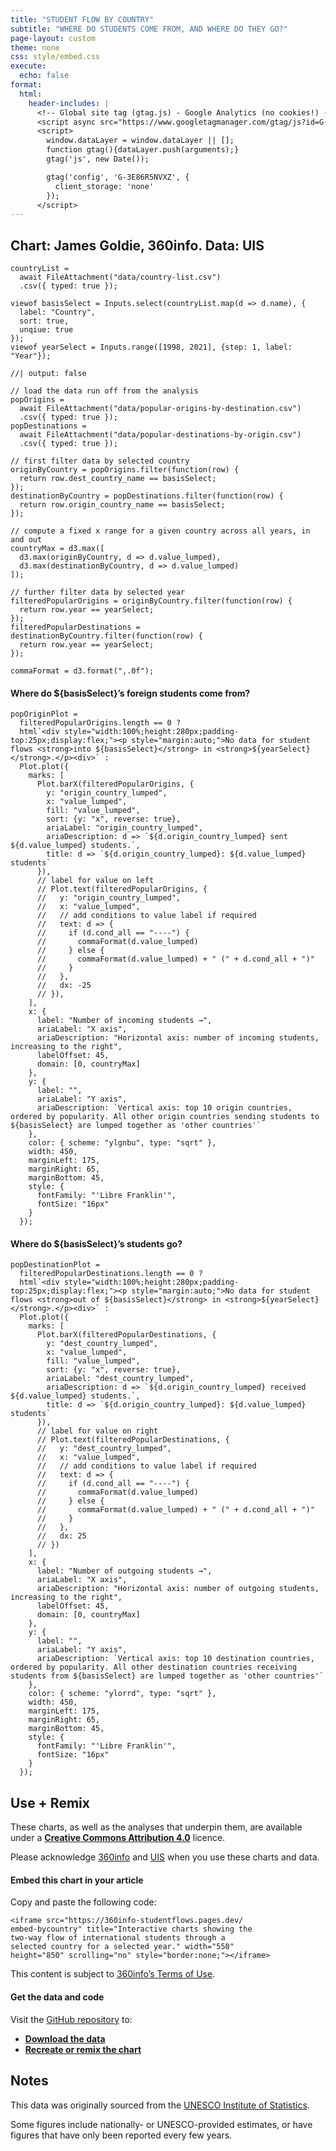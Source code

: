 ```yaml
---
title: "STUDENT FLOW BY COUNTRY"
subtitle: "WHERE DO STUDENTS COME FROM, AND WHERE DO THEY GO?"
page-layout: custom
theme: none
css: style/embed.css
execute:
  echo: false
format:
  html:
    header-includes: |
      <!-- Global site tag (gtag.js) - Google Analytics (no cookies!) -->
      <script async src="https://www.googletagmanager.com/gtag/js?id=G-3E86R5NVXZ"></script>
      <script>
        window.dataLayer = window.dataLayer || [];
        function gtag(){dataLayer.push(arguments);}
        gtag('js', new Date());

        gtag('config', 'G-3E86R5NVXZ', {
          client_storage: 'none'
        });
      </script>
---
```


::: {.panel-tabset}

## Chart: James Goldie, 360info. Data: UIS

```ojs
countryList =
  await FileAttachment("data/country-list.csv")
  .csv({ typed: true });

viewof basisSelect = Inputs.select(countryList.map(d => d.name), {
  label: "Country",
  sort: true,
  unqiue: true
});
viewof yearSelect = Inputs.range([1998, 2021], {step: 1, label: "Year"});
```

```ojs
//| output: false

// load the data run off from the analysis
popOrigins =
  await FileAttachment("data/popular-origins-by-destination.csv")
  .csv({ typed: true });
popDestinations =
  await FileAttachment("data/popular-destinations-by-origin.csv")
  .csv({ typed: true });

// first filter data by selected country
originByCountry = popOrigins.filter(function(row) {
  return row.dest_country_name == basisSelect;
});
destinationByCountry = popDestinations.filter(function(row) {
  return row.origin_country_name == basisSelect;
});

// compute a fixed x range for a given country across all years, in and out
countryMax = d3.max([
  d3.max(originByCountry, d => d.value_lumped),
  d3.max(destinationByCountry, d => d.value_lumped)
]);

// further filter data by selected year
filteredPopularOrigins = originByCountry.filter(function(row) {
  return row.year == yearSelect;
});
filteredPopularDestinations = destinationByCountry.filter(function(row) {
  return row.year == yearSelect;
});

commaFormat = d3.format(",.0f");
```

#### Where do ${basisSelect}'s foreign students come from? {.textcenter}

```ojs

popOriginPlot =
  filteredPopularOrigins.length == 0 ?
  html`<div style="width:100%;height:280px;padding-top:25px;display:flex;"><p style="margin:auto;">No data for student flows <strong>into ${basisSelect}</strong> in <strong>${yearSelect}</strong>.</p><div>` :
  Plot.plot({
    marks: [
      Plot.barX(filteredPopularOrigins, {
        y: "origin_country_lumped",
        x: "value_lumped",
        fill: "value_lumped",
        sort: {y: "x", reverse: true},
        ariaLabel: "origin_country_lumped",
        ariaDescription: d => `${d.origin_country_lumped} sent ${d.value_lumped} students.`,
        title: d => `${d.origin_country_lumped}: ${d.value_lumped} students`
      }),
      // label for value on left
      // Plot.text(filteredPopularOrigins, {
      //   y: "origin_country_lumped",
      //   x: "value_lumped",
      //   // add conditions to value label if required
      //   text: d => {
      //     if (d.cond_all == "----") { 
      //       commaFormat(d.value_lumped)
      //     } else {
      //       commaFormat(d.value_lumped) + " (" + d.cond_all + ")"
      //     }
      //   },
      //   dx: -25
      // }),
    ],
    x: {
      label: "Number of incoming students →",
      ariaLabel: "X axis",
      ariaDescription: "Horizontal axis: number of incoming students, increasing to the right",
      labelOffset: 45,
      domain: [0, countryMax]
    },
    y: {
      label: "",
      ariaLabel: "Y axis",
      ariaDescription: `Vertical axis: top 10 origin countries, ordered by popularity. All other origin countries sending students to ${basisSelect} are lumped together as 'other countries'`
    },
    color: { scheme: "ylgnbu", type: "sqrt" },
    width: 450,
    marginLeft: 175,
    marginRight: 65,
    marginBottom: 45,
    style: {
      fontFamily: "'Libre Franklin'",
      fontSize: "16px"
    }
  });
```
#### Where do ${basisSelect}'s students go? {.textcenter}

```ojs

popDestinationPlot = 
  filteredPopularDestinations.length == 0 ?
  html`<div style="width:100%;height:280px;padding-top:25px;display:flex;"><p style="margin:auto;">No data for student flows <strong>out of ${basisSelect}</strong> in <strong>${yearSelect}</strong>.</p><div>` :
  Plot.plot({
    marks: [
      Plot.barX(filteredPopularDestinations, {
        y: "dest_country_lumped",
        x: "value_lumped",
        fill: "value_lumped",
        sort: {y: "x", reverse: true},
        ariaLabel: "dest_country_lumped",
        ariaDescription: d => `${d.origin_country_lumped} received ${d.value_lumped} students.`,
        title: d => `${d.origin_country_lumped}: ${d.value_lumped} students`
      }),
      // label for value on right
      // Plot.text(filteredPopularDestinations, {
      //   y: "dest_country_lumped",
      //   x: "value_lumped",
      //   // add conditions to value label if required
      //   text: d => {
      //     if (d.cond_all == "----") { 
      //       commaFormat(d.value_lumped)
      //     } else {
      //       commaFormat(d.value_lumped) + " (" + d.cond_all + ")"
      //     }
      //   },
      //   dx: 25
      // })
    ],
    x: {
      label: "Number of outgoing students →",
      ariaLabel: "X axis",
      ariaDescription: "Horizontal axis: number of outgoing students, increasing to the right",
      labelOffset: 45,
      domain: [0, countryMax]
    },
    y: {
      label: "",
      ariaLabel: "Y axis",
      ariaDescription: `Vertical axis: top 10 destination countries, ordered by popularity. All other destination countries receiving students from ${basisSelect} are lumped together as 'other countries'`
    },
    color: { scheme: "ylorrd", type: "sqrt" },
    width: 450,
    marginLeft: 175,
    marginRight: 65,
    marginBottom: 45,
    style: {
      fontFamily: "'Libre Franklin'",
      fontSize: "16px"
    }
  });
```

## Use + Remix

These charts, as well as the analyses that underpin them, are available under a [**Creative Commons Attribution 4.0**](https://creativecommons.org/licenses/by/4.0) licence.

Please acknowledge [360info](https://360info.org) and [UIS](http://data.uis.unesco.org) when you use these charts and data.

#### Embed this chart in your article

Copy and paste the following code:

::: {.embedcode}
```
<iframe src="https://360info-studentflows.pages.dev/
embed-bycountry" title="Interactive charts showing the 
two-way flow of international students through a
selected country for a selected year." width="550"
height="850" scrolling="no" style="border:none;"></iframe>
```
:::

This content is subject to [360info's Terms of Use](https://newshub.360info.org/page/terms).

#### Get the data and code

Visit the [GitHub repository](https://github.com/360-info/report-global-education/tree/main/data) to:

* [**Download the data**](https://github.com/360-info/report-global-education/tree/main/data)
* [**Recreate or remix the chart**](https://github.com/360-info/report-global-education)

## Notes

This data was originally sourced from the [UNESCO Institute of Statistics](http://data.uis.unesco.org).

Some figures include nationally- or UNESCO-provided estimates, or have figures that have only been reported every few years.

:::
